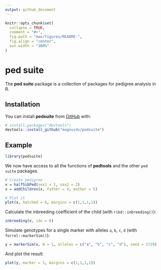 ```yaml
---
output: github_document
---
```


<!-- README.md is generated from README.Rmd. Please edit that file -->

```r
knitr::opts_chunk$set(
  collapse = TRUE,
  comment = "#>",
  fig.path = "man/figures/README-",
  fig.align = "center",
  out.width = "100%"
)
```

# ped suite

<!-- badges: start -->
<!-- badges: end -->

The **ped suite** package is a collection of packages for pedigree analysis in R.

## Installation

You can install **pedsuite** from [GitHub](https://github.com/) with:

``` r
# install.packages("devtools")
devtools::install_github("magnusdv/pedsuite")
```
## Example

```r
library(pedsuite)
```

We now have access to all the functions of **pedtools** and the other `ped suite` packages.

```r
# Create pedigree
x = halfSibPed(sex1 = 1, sex2 = 2)
x = addChildren(x, father = 4, mother = 5)

# Plot it
plot(x, hatched = 6, margins = c(1,1,1,1))
```

Calculate the inbreeding coefficient of the child (with `ribd::inbreeding()`):

```r
inbreeding(x, ids = 6)
```

Simulate genotypes for a single marker with alleles `a`, `b`, `c`, `d` (with `forrel::markerSim()`):
```r
y = markerSim(x, N = 1, alleles = c("a", "b", "c", "d"), seed = 1729)
```

And plot the result:
```r
plot(y, marker = 1, margins = c(1,1,1,1))
```

